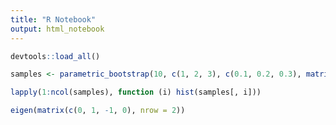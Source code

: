 ```yaml
---
title: "R Notebook"
output: html_notebook
---
```


```r
devtools::load_all()
```

```r
samples <- parametric_bootstrap(10, c(1, 2, 3), c(0.1, 0.2, 0.3), matrix(NA, nrow = 3, ncol = 3))

lapply(1:ncol(samples), function (i) hist(samples[, i]))
```

```r
eigen(matrix(c(0, 1, -1, 0), nrow = 2))
```


